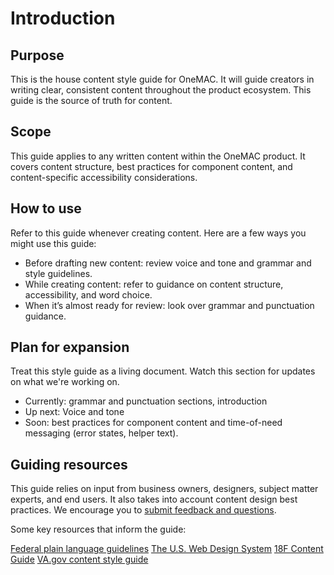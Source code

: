 
<Meta title="Content/ContentGuideIntroduction" />

<style>
  {`
    .subheading {
      --mediumdark: '#999999';
      font-weight: 900;
      font-size: 13px;
      color: #999;
      letter-spacing: 6px;
      line-height: 24px;
      text-transform: uppercase;
      margin-bottom: 12px;
      margin-top: 40px;
    }

    .link-list {
      display: grid;
      grid-template-columns: 1fr;
      grid-template-rows: 1fr 1fr;
      row-gap: 10px;
    }

    @media (min-width: 620px) {
      .link-list {
        row-gap: 20px;
        column-gap: 20px;
        grid-template-columns: 1fr 1fr;
      }
    }

    @media all and (-ms-high-contrast:none) {
    .link-list {
        display: -ms-grid;
        -ms-grid-columns: 1fr 1fr;
        -ms-grid-rows: 1fr 1fr;
      }
    }

    .link-item {
      display: block;
      padding: 20px 30px 20px 15px;
      border: 1px solid #00000010;
      border-radius: 5px;
      transition: background 150ms ease-out, border 150ms ease-out, transform 150ms ease-out;
      color: #333333;
      display: flex;
      align-items: flex-start;
    }

    .link-item:hover {
      border-color: #1EA7FD50;
      transform: translate3d(0, -3px, 0);
      box-shadow: rgba(0, 0, 0, 0.08) 0 3px 10px 0;
    }

    .link-item:active {
      border-color: #1EA7FD;
      transform: translate3d(0, 0, 0);
    }

    .link-item strong {
      font-weight: 700;
      display: block;
      margin-bottom: 2px;
    }

    .link-item img {
      height: 40px;
      width: 40px;
      margin-right: 15px;
      flex: none;
    }

    .link-item span {
      font-size: 14px;
      line-height: 20px;
    }

    .tip {
      display: inline-block;
      border-radius: 1em;
      font-size: 11px;
      line-height: 12px;
      font-weight: 700;
      background: #E7FDD8;
      color: #66BF3C;
      padding: 4px 12px;
      margin-right: 10px;
      vertical-align: top;
    }

    .tip-wrapper {
      font-size: 13px;
      line-height: 20px;
      margin-top: 40px;
      margin-bottom: 40px;
    }

    .tip-wrapper code {
      font-size: 12px;
      display: inline-block;
    }
  `}
</style>

<h1>Introduction</h1>
<h2>Purpose</h2>

<p style={{borderRadius: '4px', boxShadow: '0px 2px 6px rgba(0, 0, 0, 0.1)', padding: '4rem 20px', border: '1px solid hsla(203, 50%, 30%, 0.15)'}}>

This is the house content style guide for OneMAC. It will guide  creators in writing clear, consistent content throughout the product ecosystem. This guide is the source of truth for content. 

</p>

<h2>Scope</h2>
<p>This guide applies to any written content within the OneMAC product. It covers content structure, best practices for component content, and content-specific accessibility considerations.</p>

<h2>How to use</h2>
<p>

Refer to this guide whenever creating content. Here are a few ways you might use this guide:

<ul>
<li>Before drafting new content: review voice and tone and grammar and style guidelines.</li>
<li>While creating content: refer to guidance on content structure, accessibility, and word choice.</li>
<li>When it’s almost ready for review: look over grammar and punctuation guidance.</li>
</ul>

</p>

<h2>Plan for expansion</h2>


<p>

Treat this style guide as a living document. Watch this section for updates on what we're working on. 

<ul>
<li>Currently: grammar and punctuation sections, introduction</li>
<li>Up next: Voice and tone</li>
<li>Soon: best practices for component content and time-of-need messaging (error states, helper text).</li> 
</ul>

</p>

<h2>Guiding resources</h2>

<p>
This guide relies on input from business owners, designers, subject matter experts, and end users. It also takes into account content design best practices. We encourage you to <a href="https://docs.google.com/forms/d/e/1FAIpQLSd-mjBv4EkPk5lhOE_w0kVYfVG5W5K4mqCm1fS2sgwM4ifpYA/viewform">submit feedback and questions</a>.

Some key resources that inform the guide:

<a href="https://www.plainlanguage.gov/guidelines/">Federal plain language guidelines</a>
<a href="https://designsystem.digital.gov/">The U.S. Web Design System</a>
<a href="http://content-guide.18f.gov">18F Content Guide</a>
<a href="https://design.va.gov/content-style-guide/">VA.gov content style guide</a>

</p>